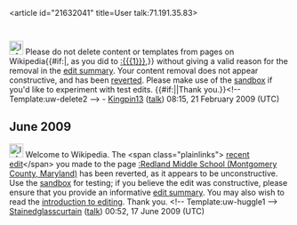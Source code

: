 <article id="21632041" title=User talk:71.191.35.83>
	<talkpage id="21632041" title="User talk:71.191.35.83">
[[Image:Information.svg|25px]] Please do not delete content or templates from pages on Wikipedia{{#if:|, as you did to [[:{{{1}}}]],}} without giving a valid reason for the removal in the [[Help:Edit summary|edit summary]]. Your content removal does not appear constructive, and has been [[Help:Reverting|reverted]]. Please make use of the [[Wikipedia:Sandbox|sandbox]] if you'd like to experiment with test edits. {{#if:|{{{2}}}|Thank you.}}&lt;!-- Template:uw-delete2 --&gt; - [[User:Kingpin13|Kingpin13]] ([[User talk:Kingpin13|talk]]) 08:15, 21 February 2009 (UTC)

==June 2009==
[[Image:Information.png|25px]] Welcome to Wikipedia. The &lt;span class=&quot;plainlinks&quot;&gt; [http://en.wikipedia.org/w/index.php?title=Redland_Middle_School_(Montgomery_County,_Maryland)&amp;diff=prev&amp;oldid=296849162 recent edit]&lt;/span&gt; you made to the page [[:Redland Middle School (Montgomery County, Maryland)]] has been reverted, as it appears to be unconstructive. Use the [[Wikipedia:Sandbox|sandbox]] for testing; if you believe the edit was constructive, please ensure that you provide an informative [[Help:Edit summary|edit summary]]. You may also wish to read the [[Wikipedia:Introduction|introduction to editing]]. Thank you. &lt;!-- Template:uw-huggle1 --&gt; [[User:Stainedglasscurtain|Stainedglasscurtain]] ([[User talk:Stainedglasscurtain|talk]]) 00:52, 17 June 2009 (UTC)
	</talkpage>
</article>